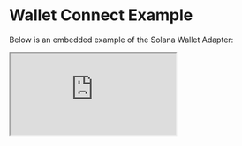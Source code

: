 
# Wallet Connect Example

Below is an embedded example of the Solana Wallet Adapter:

<iframe
  src="https://hkrsfs-3000.csb.app/"
  style={{
    width: '100%',
    height: '400px',
    border: '0',
    borderRadius: '4px',
    overflow: 'hidden',
  }}
  title="solana wallet adapter+"
  allow="accelerometer; ambient-light-sensor; camera; encrypted-media; geolocation; gyroscope; hid; microphone; midi; payment; usb; vr; xr-spatial-tracking"
  sandbox="allow-forms allow-modals allow-popups allow-presentation allow-same-origin allow-scripts"
/>

[Open in Codesandbox](https://codesandbox.io/p/devbox/hkrsfs?embed=1)